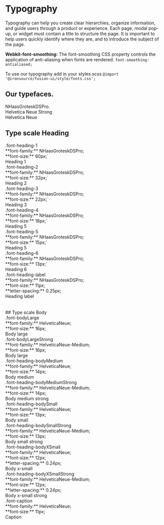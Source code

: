 
<Meta title="Styleguide/Typography"/>

# Typography

Typography can help you create clear hierarchies, organize information, and guide users through a product or experience. Each page, modal pop-up, or widget must contain a title to structure the page. It is important to help users quickly identify where they are, and to introduce the subject of the page.

**Webkit-font-smoothing:**
The font-smoothing CSS property controls the application of anti-aliasing when fonts are rendered.
`font-smoothing: antialiased;`

To use our typography add in your styles.scss `@import '@ironsource/fusion-ui/style/fonts.css';`

## Our typefaces.
<div class="sb-unstyled">
    <div class="font-heading-4" style={{color: '#0d148c'}}>NHaasGroteskDSPro.</div>
    <div class="font-bodyLargeStrong" style={{'font-size': 18, color: '#0d148c'}}>Helvetica Neue Strong</div>
    <div class="font-bodyLarge" style={{'font-size': 18, color: '#0d148c'}}>Helvetica Neue</div>
</div>

## Type scale Heading
<div class="sb-unstyled">
    <div class="row fu-typeface-row">
        <div class="col-6 col-sm-5">
            <div class="fu-css-class-name">.font-heading-1</div>
            <div class="font-bodyMedium">**font-family:** NHaasGroteskDSPro;</div>
            <div class="font-bodyMedium">**font-size:** 60px;`</div>
        </div>
        <div class="col-6 col-sm-6 fu-font-example font-heading-1">Heading 1</div>
    </div>
    <div class="row fu-typeface-row">
        <div class="col-6 col-sm-5">
            <div class="fu-css-class-name">.font-heading-2</div>
            <div class="font-bodyMedium">**font-family:** NHaasGroteskDSPro;</div>
            <div class="font-bodyMedium">**font-size:** 32px;`</div>
        </div>
        <div class="col-6 col-sm-6 fu-font-example font-heading-2">Heading 2</div>
    </div>
    <div class="row fu-typeface-row">
        <div class="col-6 col-sm-5">
            <div class="fu-css-class-name">.font-heading-3</div>
            <div class="font-bodyMedium">**font-family:** NHaasGroteskDSPro;</div>
            <div class="font-bodyMedium">**font-size:** 22px;`</div>
        </div>
        <div class="col-6 col-sm-6 fu-font-example font-heading-3">Heading 3</div>
    </div>
    <div class="row fu-typeface-row">
        <div class="col-6 col-sm-5">
            <div class="fu-css-class-name">.font-heading-4</div>
            <div class="font-bodyMedium">**font-family:** NHaasGroteskDSPro;</div>
            <div class="font-bodyMedium">**font-size:** 18px;`</div>
        </div>
        <div class="col-6 col-sm-6 fu-font-example font-heading-4">Heading 5</div>
    </div>
    <div class="row fu-typeface-row">
        <div class="col-6 col-sm-5">
            <div class="fu-css-class-name">.font-heading-5</div>
            <div class="font-bodyMedium">**font-family:** NHaasGroteskDSPro;</div>
            <div class="font-bodyMedium">**font-size:** 15px;`</div>
        </div>
        <div class="col-6 col-sm-6 fu-font-example font-heading-5">Heading 5</div>
    </div>
    <div class="row fu-typeface-row">
        <div class="col-6 col-sm-5">
            <div class="fu-css-class-name">.font-heading-6</div>
            <div class="font-bodyMedium">**font-family:** NHaasGroteskDSPro;</div>
            <div class="font-bodyMedium">**font-size:** 13px;`</div>
        </div>
        <div class="col-6 col-sm-6 fu-font-example font-heading-6">Heading 6</div>
    </div>
    <div class="row fu-typeface-row">
        <div class="col-6 col-sm-5">
            <div class="fu-css-class-name">.font-heading-label</div>
            <div class="font-bodyMedium">**font-family:** NHaasGroteskDSPro;</div>
            <div class="font-bodyMedium">**font-size:** 11px;</div>
            <div class="font-bodyMedium">**letter-spacing:** 0.25px;</div>
        </div>
        <div class="col-6 col-sm-6 fu-font-example font-heading-label">Heading label</div>
    </div>
    <br/>
    <br/>
    ## Type scale Body
    <div class="row fu-typeface-row">
        <div class="col-6 col-sm-5">
            <div class="fu-css-class-name">.font-bodyLarge</div>
            <div class="font-bodyMedium">**font-family:** HelveticaNeue;</div>
            <div class="font-bodyMedium">**font-size:** 16px;</div>
        </div>
        <div class="col-6 col-sm-6 fu-font-example font-bodyLarge">Body large</div>
    </div>
    <div class="row fu-typeface-row">
        <div class="col-6 col-sm-5">
            <div class="fu-css-class-name">.font-bodyLargeStrong</div>
            <div class="font-bodyMedium">**font-family:** HelveticaNeue-Medium;</div>
            <div class="font-bodyMedium">**font-size:** 16px;</div>
        </div>
        <div class="col-6 col-sm-6 fu-font-example font-bodyLargeStrong">Body large</div>
    </div>
    <div class="row fu-typeface-row">
        <div class="col-6 col-sm-5">
            <div class="fu-css-class-name">.font-heading-bodyMedium</div>
            <div class="font-bodyMedium">**font-family:** HelveticaNeue;</div>
            <div class="font-bodyMedium">**font-size:** 14px;</div>
        </div>
        <div class="col-6 col-sm-6 fu-font-example font-bodyMedium">Body medium</div>
    </div>
    <div class="row fu-typeface-row">
        <div class="col-6 col-sm-5">
            <div class="fu-css-class-name">.font-heading-bodyMediumStrong</div>
            <div class="font-bodyMedium">**font-family:** HelveticaNeue-Medium;</div>
            <div class="font-bodyMedium">**font-size:** 14px;</div>
        </div>
        <div class="col-6 col-sm-6 fu-font-example font-bodyMediumStrong">Body medium strong</div>
    </div>
    <div class="row fu-typeface-row">
        <div class="col-6 col-sm-5">
            <div class="fu-css-class-name">.font-heading-bodySmall</div>
            <div class="font-bodyMedium">**font-family:** HelveticaNeue;</div>
            <div class="font-bodyMedium">**font-size:** 13px;</div>
        </div>
        <div class="col-6 col-sm-6 fu-font-example font-bodySmall">Body small</div>
    </div>
    <div class="row fu-typeface-row">
        <div class="col-6 col-sm-5">
            <div class="fu-css-class-name">.font-heading-bodySmallStrong</div>
            <div class="font-bodyMedium">**font-family:** HelveticaNeue-Medium;</div>
            <div class="font-bodyMedium">**font-size:** 13px;</div>
        </div>
        <div class="col-6 col-sm-6 fu-font-example font-bodySmallStrong">Body small strong</div>
    </div>
    <div class="row fu-typeface-row">
        <div class="col-6 col-sm-5">
            <div class="fu-css-class-name">.font-heading-bodyXSmall</div>
            <div class="font-bodyMedium">**font-family:** HelveticaNeue;</div>
            <div class="font-bodyMedium">**font-size:** 12px;</div>
            <div class="font-bodyMedium">**letter-spacing:** 0.24px;</div>
        </div>
        <div class="col-6 col-sm-6 fu-font-example font-bodyXSmall">Body x-small</div>
    </div>
    <div class="row fu-typeface-row">
        <div class="col-6 col-sm-5">
            <div class="fu-css-class-name">.font-heading-bodyXSmallStrong</div>
            <div class="font-bodyMedium">**font-family:** HelveticaNeue-Medium;</div>
            <div class="font-bodyMedium">**font-size:** 12px;</div>
            <div class="font-bodyMedium">**letter-spacing:** 0.24px;</div>
        </div>
        <div class="col-6 col-sm-6 fu-font-example font-bodyXSmallStrong">Body x-small strong</div>
    </div>
    <div class="row fu-typeface-row">
        <div class="col-6 col-sm-5">
            <div class="fu-css-class-name">.font-caption</div>
            <div class="font-bodyMedium">**font-family:** HelveticaNeue;</div>
            <div class="font-bodyMedium">**font-size:** 11px;</div>
        </div>
        <div class="col-6 col-sm-6 fu-font-example font-caption">Caption</div>
    </div>
</div>

